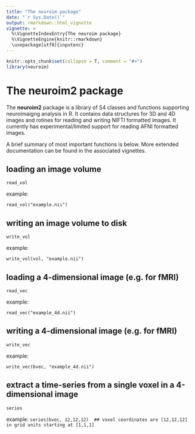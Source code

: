 ```yaml
---
title: "The neuroim package"
date: "`r Sys.Date()`"
output: rmarkdown::html_vignette
vignette: >
  %\VignetteIndexEntry{The neuroim package}
  %\VignetteEngine{knitr::rmarkdown}
  \usepackage[utf8]{inputenc}
---
```


```r
knitr::opts_chunk$set(collapse = T, comment = "#>")
library(neuroim)
```

The **neuroim2** package
========================================================

The **neuroim2** package is a library of S4 classes and functions supporting neuroimaigng analysis in R. It contains data structures for 3D and 4D images and rotines for reading and writing NIFTI formatted images. It currently has experimental/limited support for reading AFNI formatted images.

A brief summary of most important functions is below. More extended documentation can be found in the associated vignettes.

## loading an image volume

`read_vol`

example: 

`read_vol("example.nii")`

## writing an image volume to disk

`write_vol`

example:

`write_vol(vol, "example.nii")`

## loading a 4-dimensional image (e.g. for fMRI)

`read_vec`

example: 

`read_vec("example_4d.nii")`

## writing a 4-dimensional image (e.g. for fMRI)

`write_vec`

example: 

`write_vec(bvec, "example_4d.nii")`

## extract a time-series from a single voxel in a 4-dimensional image

`series`

example: `series(bvec, 12,12,12)  ## voxel coordinates are [12,12,12] in grid units starting at [1,1,1]`




